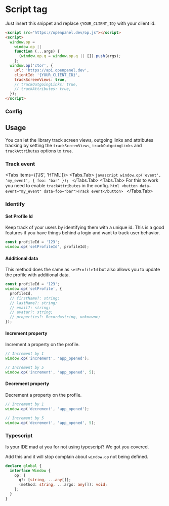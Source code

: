 

# Script tag

Just insert this snippet and replace `{YOUR_CLIENT_ID}` with your client id.

```html
<script src="https://openpanel.dev/op.js"></script>
<script>
  window.op =
    window.op ||
    function (...args) {
      (window.op.q = window.op.q || []).push(args);
    };
  window.op('ctor', {
    url: 'https://api.openpanel.dev',
    clientId: '{YOUR_CLIENT_ID}',
    trackScreenViews: true,
    // trackOutgoingLinks: true,
    // trackAttributes: true,
  });
</script>
```

### Config

<SdkConfig />

## Usage

You can let the library track screen views, outgoing links and attributes tracking by setting the `trackScreenViews`, `trackOutgoingLinks` and `trackAttributes` options to `true`.

### Track event

<Tabs items={['JS', 'HTML']}>
  <Tabs.Tab>
    ```javascript
    window.op('event', 'my_event', { foo: 'bar' });
    ```
  </Tabs.Tab>
  <Tabs.Tab>
    For this to work you need to enable `trackAttributes` in the config.
    ```html
    <button data-event="my_event" data-foo="bar">Track event</button>
    ```
  </Tabs.Tab>
</Tabs>

### Identify

#### Set Profile Id

Keep track of your users by identifying them with a unique id. This is a good features if you have things behind a login and want to track user behavior.

<PersonalDataWarning />

```javascript
const profileId = '123';
window.op('setProfileId', profileId);
```

#### Additional data

This method does the same as `setProfileId` but also allows you to update the profile with additional data.

<PersonalDataWarning />

```javascript
const profileId = '123';
window.op('setProfile', {
  profileId,
  // firstName?: string;
  // lastName?: string;
  // email?: string;
  // avatar?: string;
  // properties?: Record<string, unknown>;
});
```

#### Increment property

Increment a property on the profile.

```javascript
// Increment by 1
window.op('increment', 'app_opened');

// Increment by 5
window.op('increment', 'app_opened', 5);
```

#### Decrement property

Decrement a property on the profile.

```javascript
// Increment by 1
window.op('decrement', 'app_opened');

// Increment by 5
window.op('decrement', 'app_opened', 5);
```

### Typescript

Is your IDE mad at you for not using typescript? We got you covered.

Add this and it will stop complain about `window.op` not being defined.

```typescript
declare global {
  interface Window {
    op: {
      q?: [string, ...any[]];
      (method: string, ...args: any[]): void;
    };
  }
}
```
